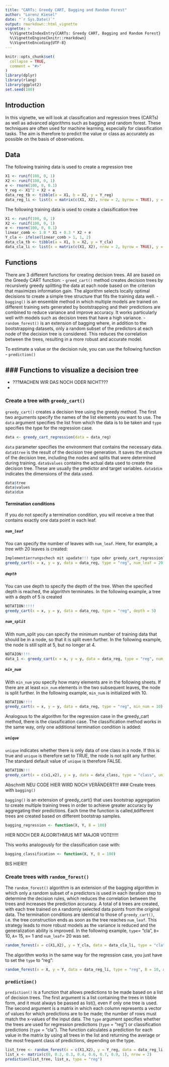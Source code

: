 ```yaml
---
title: "CARTs: Greedy CART, Bagging and Random Forest"
author: "Lorenz Kiesel"
date: "`r Sys.Date()`"
output: rmarkdown::html_vignette
vignette: >
  %\VignetteIndexEntry{CARTs: Greedy CART, Bagging and Random Forest}
  %\VignetteEngine{knitr::rmarkdown}
  %\VignetteEncoding{UTF-8}
---
```


```r
knitr::opts_chunk$set(
  collapse = TRUE,
  comment = "#>"
)
library(dplyr)
library(rlang)
library(ggplot2)
set.seed(100)
```

## Introduction
In this vignette, we will look at classification and regression trees (CARTs) as well as advanced algorithms such as bagging and random forest. These techniques are often used for machine learning, especially for classification tasks. The aim is therefore to predict the value or class as accurately as possible on the basis of observations.

## Data
The following training data is used to create a regression tree

```r
X1 <- runif(100, 0, 1)
X2 <- runif(100, 0, 1)  
e <- rnorm(100, 0, 0.1)
Y_reg <- X1^2 + X2 + e
data_reg_tb <- tibble(a = X1, b = X2, y = Y_reg)
data_reg_li <- list(x = matrix(c(X1, X2), nrow = 2, byrow = TRUE), y = Y_reg)
```

The following training data is used to create a classification tree

```r
X1 <- runif(100, 0, 1)
X2 <- runif(100, 0, 1)
e <- rnorm(100, 0, 0.1)
linear_comb <- 1.8 * X1 + 0.3 * X2 + e
Y_cla <- ifelse(linear_comb > 1, 1, 2)
data_cla_tb <- tibble(a = X1, b = X2, y = Y_cla)
data_cla_li <- list(x = matrix(c(X1, X2), nrow = 2, byrow = TRUE), y = Y_cla)
```

## Functions

There are 3 different functions for creating decision trees. All are based on the Greedy CART function:
- `greed_cart()` method creates decision trees by recursively greedy splitting the data at each node based on the criterion that maximizes information gain. The algorithm selects locally optimal decisions to create a simple tree structure that fits the training data well.
- `bagging()` is an ensemble method in which multiple models are trained on different training sets generated by bootstrapping and their predictions are combined to reduce variance and improve accuracy. It works particularly well with models such as decision trees that have a high variance.
- `random_forest()` is an extension of bagging where, in addition to the bootstrapping datasets, only a random subset of the predictors at each node of the decision tree is considered. This reduces the correlation between the trees, resulting in a more robust and accurate model.

To estimate a value or the decision rule, you can use the following function
- `prediction()`


### Functions to visualize a decision tree
-
- ???MACHEN WIR DAS NOCH ODER NICHT???
-


### Create a tree with `greedy_cart()`

`greedy_cart()` creates a decision tree using the greedy method. The first two arguments specify the names of the list elements you want to use. The `data` argument specifies the list from which the data is to be taken and `type` specifies the type for the regression case.


```r
data <- greedy_cart_regression(data = data_reg)
```
`data` parameter specifies the environment that contains the necessary data.
`data$tree` is the result of the decision tree generation. It saves the structure of the decision tree, including the nodes and splits that were determined during training.
`data$values` contains the actual data used to create the decision tree. These are usually the predictor and target variables.
`data$dim` indicates the dimensions of the data used.

```r
data$tree
data$values
data$dim
```

#### Termination conditions

If you do not specify a termination condition, you will receive a tree that contains exactly one data point in each leaf.

##### `num_leaf`

You can specify the number of leaves with `num_leaf`. Here, for example, a tree with 20 leaves is created:


```r
Implementierrungschech mit upadate!!! type oder greedy_cart_regression???
greedy_cart(x = x, y = y, data = data_reg, type = "reg", num_leaf = 20)
```


##### `depth`

You can use depth to specify the depth of the tree. When the specified depth is reached, the algorithm terminates. In the following example, a tree with a depth of 5 is created

```r
NOTATION!!!!!
greedy_cart(x = x, y = y, data = data_reg, type = "reg", depth = 5)
```


##### `num_split`

With num_split you can specify the minimum number of training data that should be in a node, so that it is split even further. In the following example, the node is still split at 5, but no longer at 4.

```r
NOTAION!!!!
data_1 <- greedy_cart(x = x, y = y, data = data_reg, type = "reg", num_split = 5)
```


##### `min_num`


With `min_num` you specify how many elements are in the following sheets. If there are at least `min_num` elements in the two subsequent leaves, the node is split further. In the following example, `min_num` is initialized with 10.


```r
NOTATION!!!!
greedy_cart(x = x, y = y, data = data_reg, type = "reg", min_num = 10)
```


Analogous to the algorithm for the regression case in the greedy_cart method, there is the classification case. The classification method works in the same way, only one additional termination condition is added:

##### `unique`

`unique` indicates whether there is only data of one class in a node. If this is true and `unique` is therefore set to TRUE, the node is not split any further. The standard default value of `unique` is therefore FALSE.

```r
NOTATION!!!
greedy_cart(x = c(x1,x2), y = y, data = data_class, type = "class", unique = FALSE)
```

Abschnitt NEU CODE HIER WIRD NOCH VERÄNDERT!!!
### Create trees with `bagging()`

`bagging()` is an extension of greedy_cart() that uses bootstrap aggregation to create multiple training trees in order to achieve greater accuracy by aggregating their predictions. Each time the function is called,`B`different trees are created based on different bootstrap samples.


```r
bagging_regression <- function(X, Y, B = 100)
```




HIER NOCH DER ALGORITHMUS MIT MAJOR VOTE!!!!!



This works analogously for the classification case with:

```r
bagging_classification <- function(X, Y, B = 100)
```

BIS HIER!!!


### Create trees with `random_forest()`

The `random_forest()` algorithm is an extension of the bagging algorithm in which only a random subset of `m` predictors is used in each iteration step to determine the decision rules, which reduces the correlation between the trees and increases the prediction accuracy. A total of `B` trees are created, with each tree trained on `A` randomly selected data points from the original data. The termination conditions are identical to those of `greedy_cart()`, i.e. the tree construction ends as soon as the tree reaches `num_leaf`. This strategy leads to more robust models as the variance is reduced and the generalization ability is improved. In the following example, `type`= "cla", `B`= 10, `A`= 15, `m`= 1 and `num_leaf`= 20 was set.

```r
random_forest(x = c(X1,X2), y = Y_cla, data = data_cla_li, type = "cla", B = 10, A = 15, m = 1, num_leaf = 20, depth = NULL, num_split = 2, min_num = 1, unique = F)
```

The algorithm works in the same way for the regression case, you just have to set the `type` to "reg":

```r
random_forest(x = X, y = Y, data = data_reg_li, type = "reg", B = 10, A = 15, m = 1, num_leaf = 20, depth = NULL, num_split = 2, min_num = 1, unique = F)
```

### `prediction()`

`prediction()` is a function that allows predictions to be made based on a list of decision trees. The first argument is a list containing the trees in tibble form, and it must always be passed as list(), even if only one tree is used. The second argument is a matrix in which each column represents a vector of values for which predictions are to be made; the number of rows must match the x-values of the input data. The `type` argument specifies whether the trees are used for regression predictions (`type` = "reg") or classification predictions (`type` = "cla"). The function calculates a prediction for each value in the matrix by using all trees in the list and returning the average or the most frequent class of predictions, depending on the type.


```r
list_tree <- random_forest(x = c(X1,X2), y = Y_reg, data = data_reg_li, type = "reg", B = 5, A = 10, m = 1)
list_x <- matrix(c(0, 0.2, 0.3, 0.4, 0.6, 0.7, 0.9, 1), nrow = 2)
prediction(list_tree, list_x, type = "reg")
```


